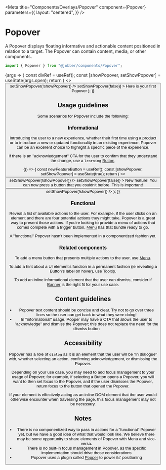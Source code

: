 
<Meta
  title="Components/Overlays/Popover"
  component={Popover}
  parameters={{
    layout: "centered",
  }}
/>

# Popover

A Popover displays floating informative and actionable content positioned in
relation to a target. The Popover can contain content, media, or other
components.

```ts
import { Popover } from "@jobber/components/Popover";
```

<Canvas>
  <Story name="Popover" args={{ open: true }}>
    {args => {
      const divRef = useRef();
      const [showPopover, setShowPopover] = useState(args.open);
      return (
        <>
          <span ref={divRef}>
            <Button
              label="Toggle Popover"
              onClick={() => setShowPopover(!showPopover)}
            />
          </span>
          <Popover
            {...args}
            attachTo={divRef}
            open={showPopover}
            onRequestClose={() => setShowPopover(false)}
          >
            <Content>Here is your first Popover</Content>
          </Popover>
        </>
      );
    }}
  </Story>
</Canvas>

<ArgsTable of={Popover} story="Popover" />

## Usage guidelines

Some scenarios for Popover include the following:

### Informational

Introducing the user to a new experience, whether their first time using a
product or to introduce a new or updated functionality in an existing
experience, Popover can be an excellent choice to highlight a specific piece of
the experience.

If there is an "acknowledgement" CTA for the user to confirm that they
understand the change, use a `learning`
[Button](../?path=/docs/components-button--button).

<Canvas>
  {() => {
    const newFeatureButton = useRef();
    const [showPopover, setShowPopover] = useState(true);
    return (
      <>
        <span ref={newFeatureButton}>
          <Button
            label="New Feature"
            onClick={() => setShowPopover(!showPopover)}
          />
        </span>
        <Popover
          attachTo={newFeatureButton}
          open={showPopover}
          preferredPlacement="right"
          onRequestClose={() => setShowPopover(false)}
        >
          <Content>
            <Heading>New feature!</Heading>
            <Text>
              You can now press a button that you couldn't before. This is
              important!
            </Text>
            <Button
              label="Got it"
              variation="learning"
              onClick={() => setShowPopover(!showPopover)}
            />
          </Content>
        </Popover>
      </>
    );
  }}
</Canvas>

### Functional

Reveal a list of available actions to the user. For example, if the user clicks
on an element and there are four potential actions they might take, Popover is a
great way to present those actions. If you're looking to provide a menu of
actions that comes complete with a trigger button,
[Menu](../?path=/docs/components-menu--menu) has that bundle ready to go.

<Banner type="warning" dismissible={false}>
  A "functional" Popover hasn't been implemented in a componentized fashion yet.
</Banner>

### Related components

To add a menu button that presents multiple actions to the user, use
[Menu](../?path=/docs/components-menu--menu).

To add a hint about a UI element's function in a permanent fashion (ie revealing
a Button's label on hover), use
[Tooltip](../?path=/docs/components-tooltip--tooltip).

To add an inline informational element that the user can dismiss, consider if
[Banner](../?path=/docs/components-banner--banner) is the right fit for your use
case.

## Content guidelines

- Popover text content should be concise and clear. Try not to go over three
  lines so the user can get back to what they were doing!
- In "informational" usage, Popper may have a CTA that allows the user to
  "acknowledge" and dismiss the Popover; this does not replace the need for the
  dismiss button

## Accessibility

Popover has a role of `dialog` as it is an element that the user will be "in
dialogue" with, whether selecting an action, confirming acknowledgement, or
dismissing the Popover.

Depending on your use case, you may need to add focus management to your usage
of Popover; for example, if selecting a Button opens a Popover, you will want to
then set focus to the Popover, and if the user dismisses the Popover, return
focus to the button that opened the Popover.

If your element is effectively acting as an inline DOM element that the user
would otherwise encounter when traversing the page, this focus management may
not be necessary.

## Notes

- There is no componentized way to pass in actions for a "functional" Popover
  yet, but we have a good idea of what that would look like. We believe there
  may be some opportunity to share elements of Popover with Menu and vice-versa.
- There is no built-in focus management in Popover, as the specific
  implementation should drive those considerations
- Popover uses a plugin called [Popper](https://popper.js.org/react-popper/v2/)
  to power its' positioning
